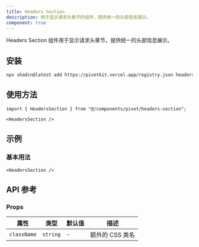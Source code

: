 ```yaml
---
title: Headers Section
description: 用于显示请求头章节的组件，提供统一的头部信息展示。
component: true
---
```


Headers Section 组件用于显示请求头章节，提供统一的头部信息展示。

<ComponentPreview name="headers-section-demo" />

## 安装

```bash
npx shadcn@latest add https://pivotkit.vercel.app/registry.json headers-section
```

## 使用方法

```tsx
import { HeadersSection } from "@/components/pivot/headers-section";
```

```tsx
<HeadersSection />
```

## 示例

### 基本用法

```tsx
<HeadersSection />
```

## API 参考

### Props

| 属性        | 类型     | 默认值 | 描述            |
| ----------- | -------- | ------ | --------------- |
| `className` | `string` | -      | 额外的 CSS 类名 |
